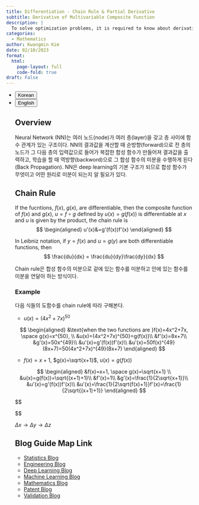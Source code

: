 ```yaml
---
title: Differentiation - Chain Rule & Partial Derivative
subtitle: Derivative of Multivariable Composite Function
description: |
  To solve optimization problems, it is required to know about derivatives because derivatives are mostly used 최적화 문제를 풀기위해 미분이 항상 사용되기 떄문에 미분에 대해서 알 필요가 있다. 
categories:
  - Mathematics
author: Kwangmin Kim
date: 02/10/2023
format: 
  html:
    page-layout: full
    code-fold: true
draft: False
---
```


<ul class="nav nav-pills" id="language-tab" role="tablist">
  <li class="nav-item" role="presentation">
    <button class="nav-link active" id="Korean-tab" data-bs-toggle="tab" data-bs-target="#Korean" type="button" role="tab" aria-controls="Korean" aria-selected="true">Korean</button>
  </li>
  <li class="nav-item" role="presentation">
    <button class="nav-link" id="English-tab" data-bs-toggle="tab" data-bs-target="#English" type="button" role="tab" aria-controls="knitr" aria-selected="false">English</button>
  </li>

<div class="tab-content" id="language-tabcontent">

<div class="tab-pane fade  show active" id="Korean" role="tabpanel" aria-labelledby="Korean-tab">

::: {#Korean .tab-pane .fade .show .active role="tabpanel" aria-labelledby="Korean-tab"}


## Overview

Neural Network (NN)는 여러 노드(node)가 여러 층(layer)을 갖고 층 사이에 함수 관계가 있는 구조이다. 
NN의 결과값을 계산할 때 순방향(forward)으로 전 층의 노드가 그 다음 층의 입력값으로 들어가 복잡한 합성 함수가 만들어져 결과값을 출력하고, 
학습을 할 때 역방향(backword)으로 그 합성 함수의 미분을 수행하게 된다 (Back Propagation). 
NN은 deep learning의 기본 구조가 되므로 합성 함수가 무엇이고 어떤 원리로 미분이 되는지 알 필요가 있다.

## Chain Rule

::: {#thm-chianRule}

If the fucntions, $f(x)$, $g(x)$, are differentiable, then the composite function of $f(x)$ and $g(x)$, $u=f\circ g$  defined by $u(x)=g(f(x))$ is differentiable at $x$ and $u$ is given by the product, the chain rule is
$$
\begin{aligned}
u'(x)&=g'(f(x))f'(x) 
\end{aligned}
$$

In Leibniz notation, if $y=f(x)$ and $u=g(y)$ are both differentiable functions, then
$$ 
\frac{du}{dx} = \frac{du}{dy}\frac{dy}{dx}
$$
:::

Chain rule은 합성 함수의 미분으로 겉에 있는 함수를 미분하고 안에 있는 함수를 미분을 연달아 하는 방식이다.


### Example

다음 식들의 도함수를 chain rule에 따라 구해본다.

* $u(x)=(4x^2+7x)^{50}$

$$
\begin{aligned}
&\text{when the two functions are }f(x)=4x^2+7x, \space g(x)=x^{50}, \\
&u(x)=(4x^2+7x)^{50}=g(f(x))\\
&f'(x)=8x+7\\
&g'(x)=50x^{49}\\
&u'(x)=g'(f(x))f'(x)\\
&u'(x)=50f(x)^{49}(8x+7)=50(4x^2+7x)^{49}(8x+7)
\end{aligned}
$$

* $f(x)=x+1$, $g(x)=\sqrt{x+1}$, $u(x)=g(f(x))$

$$
\begin{aligned}
&f(x)=x+1, \space g(x)=\sqrt{x+1} \\
&u(x)=g(f(x))=\sqrt{(x+1)+1}\\
&f'(x)=1\\
&g'(x)=\frac{1}{2\sqrt{x+1}}\\
&u'(x)=g'(f(x))f'(x)\\
&u'(x)=\frac{1}{2\sqrt{f(x)+1}}f'(x)=\frac{1}{2\sqrt{(x+1)+1}}
\end{aligned}
$$

$$
\begin{aligned}
  \lim_{\Delta x \to0}\frac{\Delta u}{\Delta x}&=
  \lim_{\Delta y \to0}\frac{\Delta u}{\Delta y}\lim_{\Delta x \to0}\frac{\Delta y}{\Delta x}\\&=\lim_{\Delta y \to0}\frac{\Delta u}{\Delta y}\frac{dy}{dx}\\
  \frac{dz}{dx}&=\frac{dz}{dy}\frac{dy}{dx} &(\because \Delta x \to 0 \Longrightarrow \Delta y \to 0 )

\end{aligned}
$$

$\Delta x\rightarrow \Delta y \rightarrow \Delta z$

:::

</div>

<div class="tab-pane fade" id="English" role="tabpanel" aria-labelledby="English-tab">

::: {#English .tab-pane .fade role="tabpanel" aria-labelledby="English-tab"}

:::


</div>

## Blog Guide Map Link

* [Statistics Blog](../../statistics/guide_map/index.qmd)
* [Engineering Blog](../../Engineering/guide_map/index.qmd)
* [Deep Learning Blog](../../DL/guide_map/index.qmd)
* [Machine Learning Blog](../../ML/guide_map/index.qmd)
* [Mathematics Blog](../Mathmatics/guide_map/index.qmd)
* [Patent Blog](../../Patent/guide_map/index.qmd)
* [Validation Blog](../../Validation/guide_map/index.qmd)